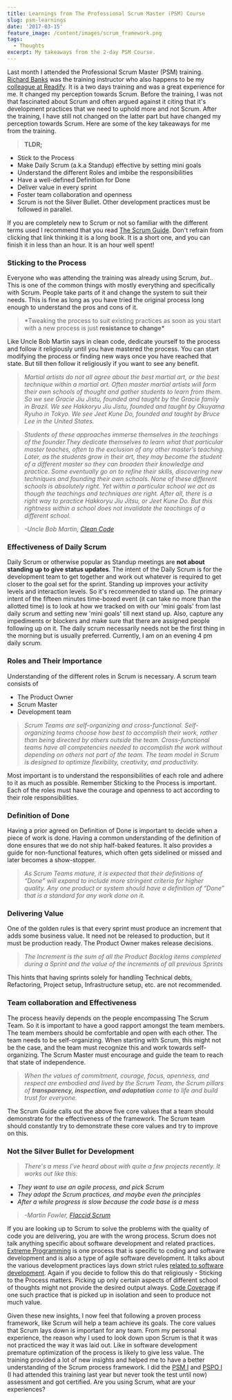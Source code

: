 ```yaml
---
title: Learnings from The Professional Scrum Master (PSM) Course
slug: psm-learnings
date: '2017-03-15'
feature_image: /content/images/scrum_framework.png
tags:
  - Thoughts
excerpt: My takeaways from the 2-day PSM Course.
---
```

Last month I attended the Professional Scrum Master (PSM) training. [Richard Banks](https://twitter.com/rbanks54) was the training instructor who also happens to be my [colleague at Readify](/blog/finding-a-job-abroad/). It is a two days training and was a great experience for me. It changed my perception towards Scrum. Before the training, I was not that fascinated about Scrum and often argued against it citing that it's development practices that we need to uphold more and not Scrum. After the training, I have still not changed on the latter part but have changed my perception towards Scrum. Here are some of the key takeaways for me from the training.

> **TLDR;**

-   Stick to the Process
-   Make Daily Scrum (a.k.a Standup) effective by setting mini goals
-   Understand the different Roles and imbibe the responsibilities
-   Have a well-defined Definition for Done
-   Deliver value in every sprint
-   Foster team collaboration and openness
-   Scrum is not the Silver Bullet. Other development practices must be followed in parallel.

If you are completely new to Scrum or not so familiar with the different terms used I recommend that you read [The Scrum Guide](http://www.scrumguides.org/scrum-guide.html). Don't refrain from clicking that link thinking it is a long book. It is a short one, and you can finish it in less than an hour. It is an hour well spent!

<ImageCard src="/content/images/scrum_framework.png" alt="Scrum Framework" />

### Sticking to the Process

Everyone who was attending the training was already using Scrum, _but.._ This is one of the common things with mostly everything and specifically with Scrum. People take parts of it and change the system to suit their needs. This is fine as long as you have tried the original process long enough to understand the pros and cons of it.

> \*Tweaking the process to suit existing practices as soon as you start with a new process is just **resistance to change\***

Like Uncle Bob Martin says in clean code, dedicate yourself to the process and follow it religiously until you have mastered the process. You can start modifying the process or finding new ways once you have reached that state. But till then follow it religiously if you want to see any benefit.

> _Martial artists do not all agree about the best martial art, or the best technique within a martial art. Often master martial artists will form their own schools of thought and gather students to learn from them. So we see Gracie Jiu Jistu, founded and taught by the Gracie family in Brazil. We see Hakkoryu Jiu Jistu, founded and taught by Okuyama Ryuho in Tokyo. We see Jeet Kune Do, founded and taught by Bruce Lee in the United States._

> _Students of these approaches immerse themselves in the teachings of the founder.They dedicate themselves to learn what that particular master teaches, often to the exclusion of any other master’s teaching. Later, as the students grow in their art, they may become the student of a different master so they can broaden their knowledge and practice. Some eventually go on to refine their skills, discovering new techniques and founding their own schools. None of these different schools is absolutely right. Yet within a particular school we act as though the teachings and techniques are right. After all, there is a right way to practice Hakkoryu Jiu Jitsu, or Jeet Kune Do. But this rightness within a school does not invalidate the teachings of a different school._

> _\-Uncle Bob Martin, [Clean Code](http://amzn.to/2kCHgVz)_

### Effectiveness of Daily Scrum

Daily Scrum or otherwise popular as Standup meetings are **not about standing up to give status updates**. The intent of the Daily Scrum is for the development team to get together and work out whatever is required to get closer to the goal set for the sprint. Standing up improves your activity levels and interaction levels. So it's recommended to stand up. The primary intent of the fifteen minutes time-boxed event (it can take no more than the allotted time) is to look at how we tracked on with our 'mini goals' from last daily scrum and setting new 'mini goals' till next stand up. Also, capture any impediments or blockers and make sure that there are assigned people following up on it. The daily scrum necessarily needs not be the first thing in the morning but is usually preferred. Currently, I am on an evening 4 pm daily scrum.

### Roles and Their Importance

Understanding of the different roles in Scrum is necessary. A scrum team consists of

-   The Product Owner
-   Scrum Master
-   Development team

> _Scrum Teams are self-organizing and cross-functional. Self-organizing teams choose how best to accomplish their work, rather than being directed by others outside the team. Cross-functional teams have all competencies needed to accomplish the work without depending on others not part of the team. The team model in Scrum is designed to optimize flexibility, creativity, and productivity._

Most important is to understand the responsibilities of each role and adhere to it as much as possible. Remember Sticking to the Process is important. Each of the roles must have the courage and openness to act according to their role responsibilities.

### Definition of Done

Having a prior agreed on Definition of Done is important to decide when a piece of work is done. Having a common understanding of the definition of done ensures that we do not ship half-baked features. It also provides a guide for non-functional features, which often gets sidelined or missed and later becomes a show-stopper.

> _As Scrum Teams mature, it is expected that their definitions of “Done” will expand to include more stringent criteria for higher quality. Any one product or system should have a definition of “Done” that is a standard for any work done on it._

### Delivering Value

One of the golden rules is that every sprint must produce an increment that adds some business value. It need not be released to production, but it must be production ready. The Product Owner makes release decisions.

> _The Increment is the sum of all the Product Backlog items completed during a Sprint and the value of the increments of all previous Sprints_

This hints that having sprints solely for handling Technical debts, Refactoring, Project setup, Infrastructure setup, etc. are not recommended.

### Team collaboration and Effectiveness

The process heavily depends on the people encompassing The Scrum Team. So it is important to have a good rapport amongst the team members. The team members should be comfortable and open with each other. The team needs to be self-organizing. When starting with Scrum, this might not be the case, and the team must recognize this and work towards self-organizing. The Scrum Master must encourage and guide the team to reach that state of independence.

> _When the values of commitment, courage, focus, openness, and respect are embodied and lived by the Scrum Team, the Scrum pillars of **transparency, inspection, and adaptation** come to life and build trust for everyone._

<ImageCard src="/content/images/scrum_values.png" alt="Scrum Values" />

The Scrum Guide calls out the above five core values that a team should demonstrate for the effectiveness of the framework. The Scrum team should constantly try to demonstrate these core values and try to improve on this.

### Not the Silver Bullet for Development

> _There's a mess I've heard about with quite a few projects recently. It works out like this:_

-   _They want to use an agile process, and pick Scrum_
-   _They adopt the Scrum practices, and maybe even the principles_
-   _After a while progress is slow because the code base is a mess_

> _\-Martin Fowler, [Flaccid Scrum](https://martinfowler.com/bliki/FlaccidScrum.html)_

If you are looking up to Scrum to solve the problems with the quality of code you are delivering, you are with the wrong process. Scrum does not talk anything specific about software development and related practices. [Extreme Programming](https://en.wikipedia.org/wiki/Extreme_programming) is one process that is specific to coding and software development and is also a type of agile software development. It talks about the various development practices lays down strict rules [related to software development](http://www.extremeprogramming.org/rules.html). Again if you decide to follow this do that religiously - Sticking to the Process matters. Picking up only certain aspects of different school of thoughts might not provide the desired output always. [Code Coverage](/blog/is-code-coverage-a-lie/) if one such practice that is picked up in isolation and seen to produce not much value.

Given these new insights, I now feel that following a proven process framework, like Scrum will help a team achieve its goals. The core values that Scrum lays down is important for any team. From my personal experience, the reason why I used to look down upon Scrum is that it was not practiced the way it was laid out. Like in software development premature optimization of the process is likely to give less value. The training provided a lot of new insights and helped me to have a better understanding of the Scrum process framework. I did the [PSM I](https://www.scrum.org/professional-scrum-certifications/professional-scrum-master-i-assessment) and [PSPO I](https://www.scrum.org/professional-scrum-certifications/professional-scrum-product-owner-i-assessment) (I had attended this training last year but never took the test until now) assessment and got certified. Are you using Scrum, what are your experiences?
